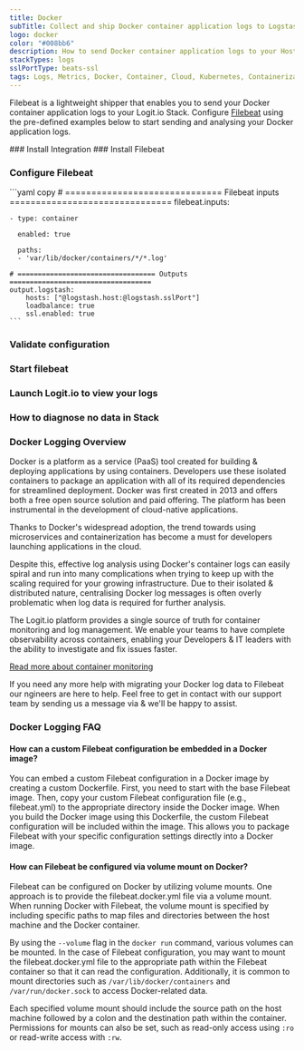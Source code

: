 ```yaml
---
title: Docker
subTitle: Collect and ship Docker container application logs to Logstash and Elasticsearch
logo: docker
color: "#008bb6"
description: How to send Docker container application logs to your Hosted ELK Logstash instance. Configure Filebeat to send Docker container logs to your Logit.io Stack.
stackTypes: logs
sslPortType: beats-ssl
tags: Logs, Metrics, Docker, Container, Cloud, Kubernetes, Containerization, Microservices, Hub, Cloud Logs
---
```


Filebeat is a lightweight shipper that enables you to send your 
Docker container application logs to your Logit.io Stack. 
Configure [Filebeat](/integrations/log-management/shippers/filebeat) using the pre-defined 
examples below to start sending and analysing your Docker application logs.

<Steps>
  ### Install Integration
  <InstallIntegration/>
  ### Install Filebeat

  <InstallFilebeat />

  ### Configure Filebeat

  <FilebeatContainer>
    ```yaml copy
    # ============================== Filebeat inputs ===============================
    filebeat.inputs:

    - type: container

      enabled: true

      paths:
      - 'var/lib/docker/containers/*/*.log'

    # ================================== Outputs ===================================
    output.logstash:
        hosts: ["@logstash.host:@logstash.sslPort"]
        loadbalance: true
        ssl.enabled: true
    ```
  </FilebeatContainer>

  ### Validate configuration

  <ValidateBeat beatname="filebeat" />

  ### Start filebeat
  
  <StartFilebeat />

  ### Launch Logit.io to view your logs
  <LaunchStack utmMedium="logs" utmCampaign="docker" source="docker" />


  ### How to diagnose no data in Stack

  <DiagnoseNoData />

</Steps>

### Docker Logging Overview
Docker is a platform as a service (PaaS) tool created for building & deploying applications 
by using containers. Developers use these isolated containers to package an application 
with all of its required dependencies for streamlined deployment. 
Docker was first created in 2013 and offers both a free open source solution and paid offering. 
The platform has been instrumental in the development of cloud-native applications.

Thanks to Docker's widespread adoption, the trend towards using microservices and containerization 
has become a must for developers launching applications in the cloud.

Despite this, effective log analysis using Docker's container logs can easily spiral and run 
into many complications when trying to keep up with the scaling required for your growing infrastructure. 
Due to their isolated & distributed nature, centralising Docker log messages is often overly 
problematic when log data is required for further analysis.

The Logit.io platform provides a single source of truth for container monitoring and log management. 
We enable your teams to have complete observability across containers, enabling your 
Developers & IT leaders with the ability to investigate and fix issues faster.

[Read more about container monitoring](https://logit.io/solutions/monitoring/container-monitoring/)

If you need any more help with migrating your Docker log data to Filebeat our 
ngineers are here to help. Feel free to get in contact with our support team by 
sending us a message via <IntercomButton text="live chat" /> & we'll be happy to assist.

### Docker Logging FAQ

#### How can a custom Filebeat configuration be embedded in a Docker image?

You can embed a custom Filebeat configuration in a Docker image by 
creating a custom Dockerfile. First, you need to start with the base Filebeat image. 
Then, copy your custom Filebeat configuration file (e.g., filebeat.yml) to the 
appropriate directory inside the Docker image. When you build the Docker image using this Dockerfile, 
the custom Filebeat configuration will be included within the image. This allows you to 
package Filebeat with your specific configuration settings directly into a Docker image.

#### How can Filebeat be configured via volume mount on Docker?

Filebeat can be configured on Docker by utilizing volume mounts. One approach is to 
provide the filebeat.docker.yml file via a volume mount. When running Docker with Filebeat, 
the volume mount is specified by including specific paths to map files and directories 
between the host machine and the Docker container.

By using the `--volume` flag in the `docker run` command, various volumes can be mounted. 
In the case of Filebeat configuration, you may want to mount the filebeat.docker.yml file 
to the appropriate path within the Filebeat container so that it can read the configuration. 
Additionally, it is common to mount directories such as `/var/lib/docker/containers` and 
`/var/run/docker.sock` to access Docker-related data.

Each specified volume mount should include the source path on the host machine followed 
by a colon and the destination path within the container. Permissions for mounts can also 
be set, such as read-only access using `:ro` or read-write access with `:rw`.